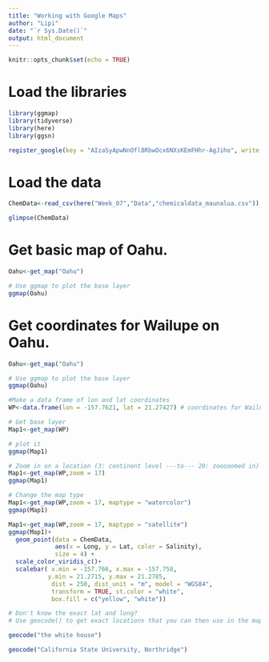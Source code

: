 ```yaml
---
title: "Working with Google Maps"
author: "Lipi"
date: "`r Sys.Date()`"
output: html_document
---
```


```r
knitr::opts_chunk$set(echo = TRUE)
```

# Load the libraries
```r
library(ggmap)
library(tidyverse)
library(here)
library(ggsn)

register_google(key = "AIzaSyApwNnOfl8RbwOcx6NXsKEmFHhr-AgJiho", write = TRUE)
```

# Load the data
```r
ChemData<-read_csv(here("Week_07","Data","chemicaldata_maunalua.csv"))

glimpse(ChemData)

```

# Get basic map of Oahu.
```r
Oahu<-get_map("Oahu")

# Use ggmap to plot the base layer
ggmap(Oahu)
```

# Get coordinates for Wailupe on Oahu.
```r
Oahu<-get_map("Oahu")

# Use ggmap to plot the base layer
ggmap(Oahu)

#Make a data frame of lon and lat coordinates
WP<-data.frame(lon = -157.7621, lat = 21.27427) # coordinates for Wailupe

# Get base layer
Map1<-get_map(WP)

# plot it
ggmap(Map1)

# Zoom in on a location (3: continent level ---to--- 20: zooooomed in)
Map1<-get_map(WP,zoom = 17)
ggmap(Map1)

# Change the map type
Map1<-get_map(WP,zoom = 17, maptype = "watercolor")
ggmap(Map1)

Map1<-get_map(WP,zoom = 17, maptype = "satellite")
ggmap(Map1)+
  geom_point(data = ChemData,
             aes(x = Long, y = Lat, color = Salinity),
             size = 4) +
  scale_color_viridis_c()+
  scalebar( x.min = -157.766, x.max = -157.758,
           y.min = 21.2715, y.max = 21.2785,
            dist = 250, dist_unit = "m", model = "WGS84", 
            transform = TRUE, st.color = "white",
            box.fill = c("yellow", "white"))

# Don't know the exact lat and long?
# Use geocode() to get exact locations that you can then use in the maps.

geocode("the white house")

geocode("California State University, Northridge")
```

